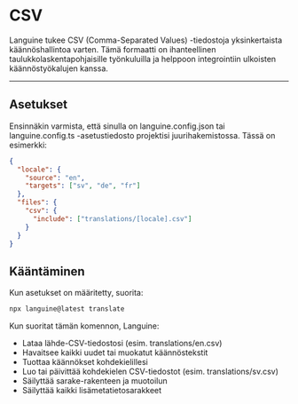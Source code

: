 # CSV

Languine tukee CSV (Comma-Separated Values) -tiedostoja yksinkertaista käännöshallintoa varten. Tämä formaatti on ihanteellinen taulukkolaskentapohjaisille työnkuluilla ja helppoon integrointiin ulkoisten käännöstyökalujen kanssa.

---

## Asetukset

Ensinnäkin varmista, että sinulla on languine.config.json tai languine.config.ts -asetustiedosto projektisi juurihakemistossa. Tässä on esimerkki:

```json
{
  "locale": {
    "source": "en",
    "targets": ["sv", "de", "fr"]
  },
  "files": {
    "csv": {
      "include": ["translations/[locale].csv"]
    }
  }
}
```

## Kääntäminen

Kun asetukset on määritetty, suorita:

```bash
npx languine@latest translate
```

Kun suoritat tämän komennon, Languine:

- Lataa lähde-CSV-tiedostosi (esim. translations/en.csv)
- Havaitsee kaikki uudet tai muokatut käännöstekstit
- Tuottaa käännökset kohdekielillesi
- Luo tai päivittää kohdekielen CSV-tiedostot (esim. translations/sv.csv)
- Säilyttää sarake-rakenteen ja muotoilun
- Säilyttää kaikki lisämetatietosarakkeet
